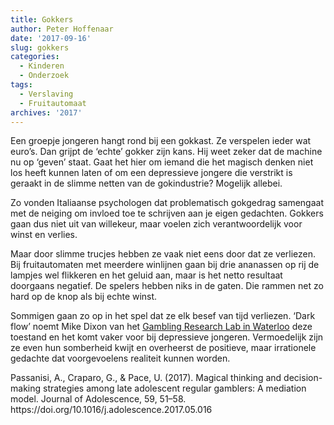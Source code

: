 ```yaml
---
title: Gokkers
author: Peter Hoffenaar
date: '2017-09-16'
slug: gokkers
categories:
  - Kinderen
  - Onderzoek
tags:
  - Verslaving
  - Fruitautomaat
archives: '2017'
---
```

Een groepje jongeren hangt rond bij een gokkast. Ze verspelen ieder wat euro’s. Dan grijpt de ‘echte’ gokker zijn kans. Hij weet zeker dat de machine nu op ‘geven’ staat. Gaat het hier om iemand die het magisch denken niet los heeft kunnen laten of om een depressieve jongere die verstrikt is geraakt in de slimme netten van de gokindustrie? Mogelijk allebei.

Zo vonden Italiaanse psychologen dat problematisch gokgedrag samengaat met de neiging om invloed toe te schrijven aan je eigen gedachten. Gokkers gaan dus niet uit van willekeur, maar voelen zich verantwoordelijk voor winst en verlies.

Maar door slimme trucjes hebben ze vaak niet eens door dat ze verliezen. Bij fruitautomaten met meerdere winlijnen gaan bij drie ananassen op rij de lampjes wel flikkeren en het geluid aan, maar is het netto resultaat doorgaans negatief. De spelers hebben niks in de gaten. Die rammen net zo hard op de knop als bij echte winst.

Sommigen gaan zo op in het spel dat ze elk besef van tijd verliezen. ‘Dark flow’ noemt Mike Dixon van het [Gambling Research Lab in Waterloo](https://uwaterloo.ca/gambling-research-lab/) deze toestand en het komt vaker voor bij depressieve jongeren. Vermoedelijk zijn ze even hun somberheid kwijt en overheerst de positieve, maar irrationele gedachte dat voorgevoelens realiteit kunnen worden.

Passanisi, A., Craparo, G., & Pace, U. (2017). Magical thinking and decision-making strategies among late adolescent regular gamblers: A mediation model. Journal of Adolescence, 59, 51–58. https://doi.org/10.1016/j.adolescence.2017.05.016